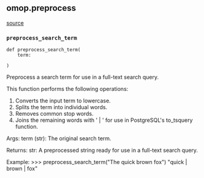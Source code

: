 ## omop.preprocess
[source](https://github.com/Health-Informatics-UoN/lettuce/tree/main/Lettuce/omop/preprocess.py)
### `preprocess_search_term`
```
def preprocess_search_term(
	term: 

)
```

Preprocess a search term for use in a full-text search query.

This function performs the following operations:

1. Converts the input term to lowercase.
2. Splits the term into individual words.
3. Removes common stop words.
4. Joins the remaining words with ' | ' for use in PostgreSQL's to_tsquery function.

Args:
    term (str): The original search term.

Returns:
    str: A preprocessed string ready for use in a full-text search query.

Example:
    >>> preprocess_search_term("The quick brown fox")
    "quick | brown | fox"